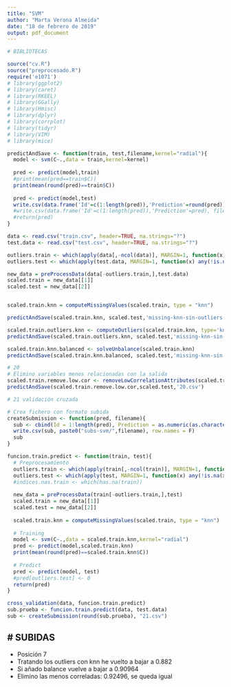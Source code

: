 ```yaml
---
title: "SVM"
author: "Marta Verona Almeida"
date: "18 de febrero de 2019"
output: pdf_document
---
```


```r
# BIBLIOTECAS

source("cv.R")
source("preprocesado.R")
require('e1071')
# library(ggplot2)
# library(caret)
# library(RKEEL)
# library(GGally)
# library(Hmisc)
# library(dplyr)
# library(corrplot)
# library(tidyr)
# library(VIM)
# library(mice)
```

```r
predictAndSave <- function(train, test,filename,kernel="radial"){
  model <- svm(C~.,data = train,kernel=kernel)
  
  pred <- predict(model,train)
  #print(mean(pred==train$C))
  print(mean(round(pred)==train$C))
  
  pred <- predict(model,test)
  write.csv(data.frame('Id'=c(1:length(pred)),'Prediction'=round(pred)), file = filename, row.names=FALSE)
  #write.csv(data.frame('Id'=c(1:length(pred)),'Prediction'=pred), file = filename, row.names=FALSE)
  #return(pred)
}
```

```r
data <- read.csv("train.csv", header=TRUE, na.strings="?")
test.data <- read.csv("test.csv", header=TRUE, na.strings="?")
```


```r
outliers.train <- which(apply(data[,-ncol(data)], MARGIN=1, function(x) any(!is.na(x) & x < -68000)))
outliers.test <- which(apply(test.data, MARGIN=1, function(x) any(!is.na(x) && x < -68000)))

new_data = preProcessData(data[-outliers.train,],test.data)
scaled.train = new_data[[1]]
scaled.test = new_data[[2]]


scaled.train.knn = computeMissingValues(scaled.train, type = "knn")

predictAndSave(scaled.train.knn, scaled.test,'missing-knn-sin-outliers-raros.csv',kernel="radial")
```

```r
scaled.train.outliers.knn <- computeOutliers(scaled.train.knn, type='knn')
predictAndSave(scaled.train.outliers.knn, scaled.test,'missing-knn-sin-outliers-raros-outliers-knn.csv',kernel="radial")
```

```r
scaled.train.knn.balanced <- solveUnbalance(scaled.train.knn)
predictAndSave(scaled.train.knn.balanced, scaled.test,'missing-knn-sin-outliers-raros--balance.csv',kernel="radial")
```


```r
# 20
# Elimino variables menos relacionadas con la salida
scaled.train.remove.low.cor <- removeLowCorrelationAttributes(scaled.train.knn)
predictAndSave(scaled.train.remove.low.cor,scaled.test,'20.csv')
```

```r
# 21 validación cruzada

# Crea fichero con formato subida
createSubmission <- function(pred, filename){
  sub <- cbind(Id = 1:length(pred), Prediction = as.numeric(as.character(pred)))
  write.csv(sub, paste0("subs-svm/",filename), row.names = F)
  sub
}

funcion.train.predict <- function(train, test){
  # Preprocesamiento
  outliers.train <- which(apply(train[,-ncol(train)], MARGIN=1, function(x) any(!is.na(x) & x < -68000)))
  outliers.test <- which(apply(test, MARGIN=1, function(x) any(!is.na(x) && x < -68000)))
  #indices.nas.train <- which(has.na(train))
  
  new_data = preProcessData(train[-outliers.train,],test)
  scaled.train = new_data[[1]]
  scaled.test = new_data[[2]]
  
  scaled.train.knn = computeMissingValues(scaled.train, type = "knn")
  
  # Training
  model <- svm(C~.,data = scaled.train.knn,kernel="radial")
  pred <- predict(model,scaled.train.knn)
  print(mean(round(pred)==scaled.train.knn$C))
  
  # Predict
  pred <- predict(model, test)
  #pred[outliers.test] <- 0
  return(pred)
}

cross_validation(data, funcion.train.predict)
sub.prueba <- funcion.train.predict(data, test.data)
sub <- createSubmission(round(sub.prueba), "21.csv")
```
# SUBIDAS
---
- Posición 7
- Tratando los outliers con knn he vuelto a bajar a 0.882
- Si añado balance vuelve a bajar a 0.90964
- Elimino las menos correladas: 0.92496, se queda igual